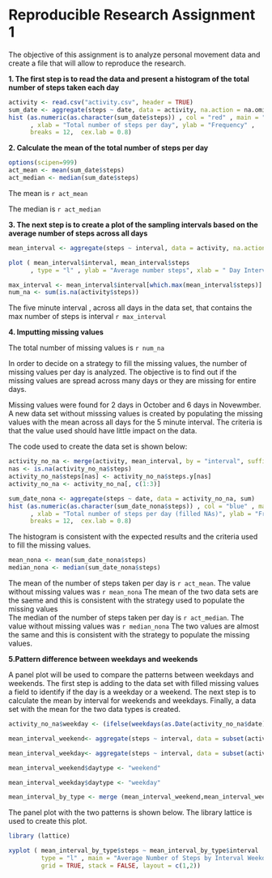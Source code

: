 Reproducible Research Assignment 1
========================================================

The objective of this assignment is to analyze personal movement data and create a file that will allow to reproduce the research.

**1. The first step is to read the data and present a histogram of the total number of steps taken each day**

```r
activity <- read.csv("activity.csv", header = TRUE)
sum_date <- aggregate(steps ~ date, data = activity, na.action = na.omit , sum)
hist (as.numeric(as.character(sum_date$steps)) , col = "red" , main = "Total Number of Steps per Day"
      , xlab = "Total number of steps per day", ylab = "Frequency" ,  
      breaks = 12,  cex.lab = 0.8)
```

**2. Calculate the mean of the total number of steps per day**
```r
options(scipen=999)
act_mean <- mean(sum_date$steps)
act_median <- median(sum_date$steps)
```

The mean is `r act_mean`

The median is `r act_median`

**3. The next step is to create a plot of the sampling intervals based on the average number of steps across all days**

```r
mean_interval <- aggregate(steps ~ interval, data = activity, na.action = na.omit, mean)
```


```r
plot ( mean_interval$interval, mean_interval$steps 
      , type = "l" , ylab = "Average number steps", xlab = " Day Interval" , col = "black" , cex.lab = 0.8)
```

```r
max_interval <- mean_interval$interval[which.max(mean_interval$steps)]
num_na <- sum(is.na(activity$steps))
```
The  five minute interval , across all days in the data set, that contains the max number of steps is interval `r max_interval`

**4. Imputting missing values**

The total number of missing values is `r num_na`

In order to decide on a strategy to fill the missing values, the number of missing values per day is analyzed. The objective is to find out if the missing values are spread across many days or they are missing for entire days.

Missing values were found for 2 days in October and 6 days in Novewmber. A new data set without misssing values is created by populating the missing values with the mean across all days for the 5 minute interval. The criteria is that the value used should have little impact on the data.

The code used to create the data set is shown below:
```r
activity_no_na <- merge(activity, mean_interval, by = "interval", suffixes = c("", ".y"))
nas <- is.na(activity_no_na$steps)
activity_no_na$steps[nas] <- activity_no_na$steps.y[nas]
activity_no_na <- activity_no_na[, c(1:3)]
```

```r
sum_date_nona <- aggregate(steps ~ date, data = activity_no_na, sum)
hist (as.numeric(as.character(sum_date_nona$steps)) , col = "blue" , main = "Histogram Total Number of Steps per Day"
      , xlab = "Total number of steps per day (filled NAs)", ylab = "Frequency" ,  
      breaks = 12,  cex.lab = 0.8)
```

The histogram is consistent with the expected results and the criteria used to fill the missing values. 

```r
mean_nona <- mean(sum_date_nona$steps)
median_nona <- median(sum_date_nona$steps)
```

The mean of the number of steps taken per day is `r act_mean`. The value without missing values was `r mean_nona` The  mean of the two data sets are the saeme and this is consistent with the strategy used to populate the missing values    
The median of the number of steps taken per day is `r act_median`. The value without missing values was `r median_nona` The two values are almost the same and this is consistent with the strategy to populate the missing values.

**5.Pattern difference between weekdays and weekends**

A panel plot will be used to compare the patterns between weekdays and weekends. The first step is adding to the data set with filled missing values a field to identify if the day is a weekday or a weekend. The next step is to calculate the mean by interval for weekends and weekdays. Finally, a data set with the mean for the two data types is created.

```r
activity_no_na$weekday <- (ifelse(weekdays(as.Date(activity_no_na$date)) %in% c("Saturday","Sunday"),"weekend", "weekday"))

mean_interval_weekend<- aggregate(steps ~ interval, data = subset(activity_no_na, activity_no_na$weekday %in% c ("weekend")), FUN = mean)

mean_interval_weekday<- aggregate(steps ~ interval, data = subset(activity_no_na, activity_no_na$weekday %in% c ("weekday")), FUN = mean)

mean_interval_weekend$daytype <- "weekend"

mean_interval_weekday$daytype <- "weekday"

mean_interval_by_type <- merge (mean_interval_weekend,mean_interval_weekday, all = TRUE )

```

The panel plot with the two patterns is shown below. The library lattice is used to create this plot.

```r

library (lattice)

xyplot ( mean_interval_by_type$steps ~ mean_interval_by_type$interval | mean_interval_by_type$daytype , 
         type = "l" , main = "Average Number of Steps by Interval Weekdays vs Weekends",  ylab = "Average number of steps" , xlab = "Day Interval",
         grid = TRUE, stack = FALSE, layout = c(1,2))  
```

